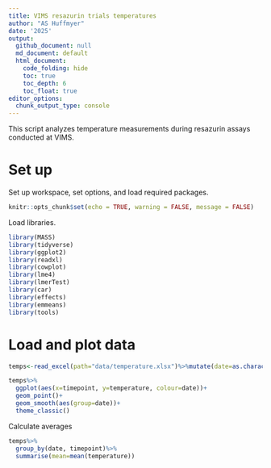 ```yaml
---
title: VIMS resazurin trials temperatures 
author: "AS Huffmyer"
date: '2025'
output:
  github_document: null
  md_document: default
  html_document:
    code_folding: hide
    toc: true
    toc_depth: 6
    toc_float: true
editor_options: 
  chunk_output_type: console
---
```


This script analyzes temperature measurements during resazurin assays conducted at VIMS.     

# Set up 

Set up workspace, set options, and load required packages.    
```r
knitr::opts_chunk$set(echo = TRUE, warning = FALSE, message = FALSE)
```

Load libraries. 
```r
library(MASS) 
library(tidyverse)
library(ggplot2)
library(readxl)
library(cowplot)
library(lme4)
library(lmerTest)
library(car)
library(effects)
library(emmeans)
library(tools)
```

# Load and plot data 

```r
temps<-read_excel(path="data/temperature.xlsx")%>%mutate(date=as.character(date))

temps%>%
  ggplot(aes(x=timepoint, y=temperature, colour=date))+
  geom_point()+
  geom_smooth(aes(group=date))+
  theme_classic()
```

Calculate averages

```r
temps%>%
  group_by(date, timepoint)%>%
  summarise(mean=mean(temperature))
```




